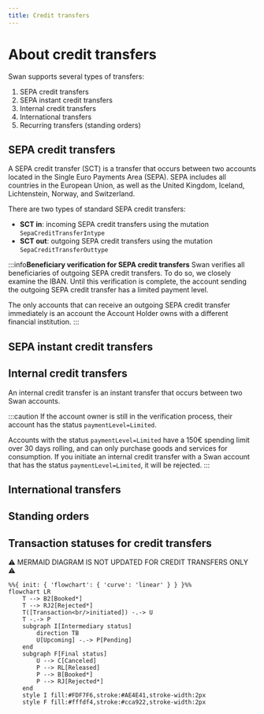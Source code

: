 ```yaml
---
title: Credit transfers
---
```


# About credit transfers

Swan supports several types of transfers:

1. SEPA credit transfers
1. SEPA instant credit transfers
1. Internal credit transfers
1. International transfers
1. Recurring transfers (standing orders)

## SEPA credit transfers

A SEPA credit transfer (SCT) is a transfer that occurs between two accounts located in the Single Euro Payments Area (SEPA).
SEPA includes all countries in the European Union, as well as the United Kingdom, Iceland, Lichtenstein, Norway, and Switzerland.

There are two types of standard SEPA credit transfers:

* **SCT in**: incoming SEPA credit transfers using the mutation `SepaCreditTransferIntype`
* **SCT out**: outgoing SEPA credit transfers using the mutation `SepaCreditTransferOuttype`

:::info**Beneficiary verification for SEPA credit transfers**
Swan verifies all beneficiaries of outgoing SEPA credit transfers.
To do so, we closely examine the IBAN.
Until this verification is complete, the account sending the outgoing SEPA credit transfer has a limited payment level. 

The only accounts that can receive an outgoing SEPA credit transfer immediately is an account the Account Holder owns with a different financial institution. 
:::


## SEPA instant credit transfers

<PartialExample />

## Internal credit transfers

An internal credit transfer is an instant transfer that occurs between two Swan accounts.

:::caution
If the account owner is still in the verification process, their account has the status `paymentLevel=Limited`.

Accounts with the status `paymentLevel=Limited` have a 150€ spending limit over 30 days rolling, and can only purchase goods and services for consumption.
If you initiate an internal credit transfer with a Swan account that has the status `paymentLevel=Limited`, it will be rejected.
:::

## International transfers

<PartialExample />

## Standing orders

<PartialExample />

## Transaction statuses for credit transfers

⚠️ MERMAID DIAGRAM IS NOT UPDATED FOR CREDIT TRANSFERS ONLY ⚠️

```mermaid
%%{ init: { 'flowchart': { 'curve': 'linear' } } }%%
flowchart LR
    T --> B2[Booked*]
    T --> RJ2[Rejected*]
    T([Transaction<br/>initiated]) -.-> U
    T -.-> P
    subgraph I[Intermediary status]
        direction TB
        U[Upcoming] -.-> P[Pending]
    end
    subgraph F[Final status]
        U --> C[Canceled]
        P --> RL[Released]
        P --> B[Booked*]
        P --> RJ[Rejected*]
    end
    style I fill:#FDF7F6,stroke:#AE4E41,stroke-width:2px
    style F fill:#fffdf4,stroke:#cca922,stroke-width:2px
```